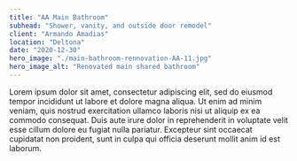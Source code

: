 ```yaml
---
title: "AA Main Bathroom"
subhead: "Shower, vanity, and outside door remodel"
client: "Armando Amadias"
location: "Deltona"
date: "2020-12-30"
hero_image: "./main-bathroom-rennovation-AA-11.jpg"
hero_image_alt: "Renovated main shared bathroom"
---
```


Lorem ipsum dolor sit amet, consectetur adipiscing elit, sed do eiusmod tempor incididunt ut labore et dolore magna aliqua. Ut enim ad minim veniam, quis nostrud exercitation ullamco laboris nisi ut aliquip ex ea commodo consequat. Duis aute irure dolor in reprehenderit in voluptate velit esse cillum dolore eu fugiat nulla pariatur. Excepteur sint occaecat cupidatat non proident, sunt in culpa qui officia deserunt mollit anim id est laborum.
